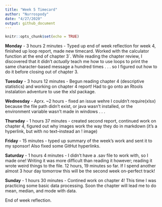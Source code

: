 ```yaml
---
title: "Week 5 Timecard"
author: "Nurrospody"
date: "4/27/2020"
output: github_document
---
```


```r
knitr::opts_chunk$set(echo = TRUE)
```

**Monday** - 3 hours 2 minutes - Typed up end of week reflection for week 4, finished up loop report, made new timecard.  Worked with the calculator function at the end of chapter 3`.  While reading the chapter review, I discovered that it didn't *actually* teach me how to use loops to print the same character-based message a hundred times . . . so I figured out how to do it before closing out of chapter 3.

**Tuesday** - 3 hours 12 minutes - Begun reading chapter 4 (descriptive statistics) and working on chapter 4 report!  Had to go onto an Rtools instalation adventure to use the xlsl package.

**Wednesday** - Aprx. ~2 hours - fixed an issue wehre I couldn't require(xlsx) because the file path didn't exist, or java wasn't installed, or the environment variable wasn't made in windows . . .

**Thursday** - 1 hours 37 minutes - created second report, continued work on chapter 4, figured out why images work the way they do in markdown (it's a hyperlink, but with no text--instead an ! image)

**Friday** - 15 minutes - typed up summary of the week's work and sent it to my sponsor! Also fixed some GitHut hyperlinks.

**Saturday** - 1 hours 4 minutes - I didn't have a .sav file to work with, so I made one!  Writing it was more difficult than reading it however; reading it wrote weird things to the file.  12 hours, 19 minutes so far.  If I spend another almost 3 hour day tomorrow this will be the second week on-perfect track!

**Sunday** - 1 hours 30 minutes - Contined work on chapter 4!  This time I was practicing some basic data processing.  Soon the chapter will lead me to do mean, median, and mode with data.

End of week reflection.
